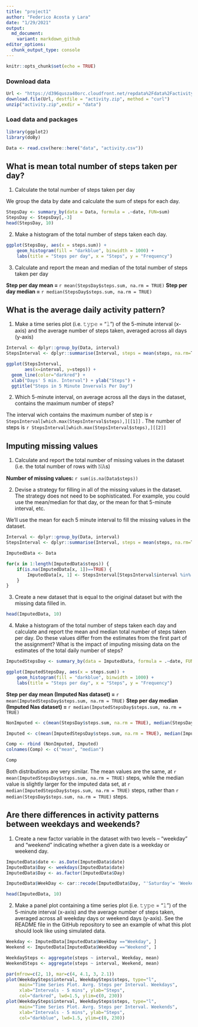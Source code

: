 ```yaml
---
title: "project1"
author: "Federico Acosta y Lara"
date: "1/29/2021"
output:
  md_document:
    variant: markdown_github
editor_options: 
  chunk_output_type: console
---
```


```r
knitr::opts_chunk$set(echo = TRUE)
```

### Download data
```r
Url <- "https://d396qusza40orc.cloudfront.net/repdata%2Fdata%2Factivity.zip"
download.file(Url, destfile = "activity.zip", method = "curl")
unzip("activity.zip",exdir = "data")

```


### Load data and packages
```r
library(ggplot2)
library(doBy)

Data <- read.csv(here::here("data", "activity.csv"))

```


## What is mean total number of steps taken per day?

1. Calculate the total number of steps taken per day

We group the data by date and calculate the sum of steps for each day.
```r

StepsDay <- summary_by(data = Data, formula = .~date, FUN=sum)
StepsDay <- StepsDay[,-3]
head(StepsDay, 10)
```

2. Make a histogram of the total number of steps taken each day. 

```r
ggplot(StepsDay, aes(x = steps.sum)) +
    geom_histogram(fill = "darkblue", binwidth = 1000) +
    labs(title = "Steps per day", x = "Steps", y = "Frequency")
```

3. Calculate and report the mean and median of the total number of steps taken per day

**Step per day mean = ** `r mean(StepsDay$steps.sum, na.rm = TRUE)`
**Step per day median = ** `r median(StepsDay$steps.sum, na.rm = TRUE)`


## What is the average daily activity pattern?

1. Make a time series plot (i.e. 𝚝𝚢𝚙𝚎 = "𝚕") of the 5-minute interval (x-axis) and the average number of steps taken, averaged across all days (y-axis)

```r

Interval <- dplyr::group_by(Data, interval)
StepsInterval <- dplyr::summarise(Interval, steps = mean(steps, na.rm=T))

ggplot(StepsInterval, 
       aes(x=interval, y=steps)) +
  geom_line(color="darkred") +
  xlab("Days' 5 min. Interval") + ylab("Steps") +
  ggtitle("Steps in 5 Minute Invervals Per Day")
```

2. Which 5-minute interval, on average across all the days in the dataset, contains the maximum number of steps?

The interval wich contains the maximum number of step is `r StepsInterval[which.max(StepsInterval$steps),][[1]]` . The number of steps is `r StepsInterval[which.max(StepsInterval$steps),][[2]]`


## Imputing missing values

1. Calculate and report the total number of missing values in the dataset (i.e. the total number of rows with 𝙽𝙰s)

**Number of missing values:** `r sum(is.na(Data$steps))`


2. Devise a strategy for filling in all of the missing values in the dataset. The strategy does not need to be sophisticated. For example, you could use the mean/median for that day, or the mean for that 5-minute interval, etc.

We'll use the mean for each 5 minute interval to fill the missing values in the dataset.

```r

Interval <- dplyr::group_by(Data, interval)
StepsInterval <- dplyr::summarise(Interval, steps = mean(steps, na.rm=T))

ImputedData <- Data

for(x in 1:length(ImputedData$steps)) {
    if(is.na(ImputedData[x, 1])==TRUE) {
        ImputedData[x, 1] <- StepsInterval[StepsInterval$interval %in% ImputedData[x, 3], 2]
    }
}

```


3. Create a new dataset that is equal to the original dataset but with the missing data filled in.

```r
head(ImputedData, 10)
```


4. Make a histogram of the total number of steps taken each day and calculate and report the mean and median total number of steps taken per day. Do these values differ from the estimates from the first part of the assignment? What is the impact of imputing missing data on the estimates of the total daily number of steps?


```r
ImputedStepsDay <- summary_by(data = ImputedData, formula = .~date, FUN=sum)

ggplot(ImputedStepsDay, aes(x = steps.sum)) +
    geom_histogram(fill = "darkblue", binwidth = 1000) +
    labs(title = "Steps per day", x = "Steps", y = "Frequency")


```


**Step per day mean (Imputed Nas dataset) = ** `r mean(ImputedStepsDay$steps.sum, na.rm = TRUE)`
**Step per day median  (Imputed Nas dataset) = ** `r median(ImputedStepsDay$steps.sum, na.rm = TRUE)`


```r
NonImputed <- c(mean(StepsDay$steps.sum, na.rm = TRUE), median(StepsDay$steps.sum, na.rm = TRUE))

Imputed <- c(mean(ImputedStepsDay$steps.sum, na.rm = TRUE), median(ImputedStepsDay$steps.sum, na.rm = TRUE))

Comp <- rbind (NonImputed, Imputed)
colnames(Comp) <- c("mean", "median")

Comp
```

Both distributions are very similar. The mean values are the same, at  `r mean(ImputedStepsDay$steps.sum, na.rm = TRUE)` steps, while the median value is slightly larger for the imputed data set, at `r median(ImputedStepsDay$steps.sum, na.rm = TRUE)` steps, rather than `r median(StepsDay$steps.sum, na.rm = TRUE)` steps.

## Are there differences in activity patterns between weekdays and weekends?

1. Create a new factor variable in the dataset with two levels – “weekday” and “weekend” indicating whether a given date is a weekday or weekend day.


```r
ImputedData$date <- as.Date(ImputedData$date)
ImputedData$Day <- weekdays(ImputedData$date)
ImputedData$Day <- as.factor(ImputedData$Day)

ImputedData$WeekDay <- car::recode(ImputedData$Day, "'Saturday'= 'Weekend'; 'Sunday'= 'Weekend'; else = 'Weekday' ")

head(ImputedData, 10)
```

2. Make a panel plot containing a time series plot (i.e. 𝚝𝚢𝚙𝚎 = "𝚕") of the 5-minute interval (x-axis) and the average number of steps taken, averaged across all weekday days or weekend days (y-axis). See the README file in the GitHub repository to see an example of what this plot should look like using simulated data.

```r

Weekday <- ImputedData[ImputedData$WeekDay =="Weekday", ]
Weekend <- ImputedData[ImputedData$WeekDay =="Weekend", ]

WeekdaySteps <- aggregate(steps ~ interval, Weekday, mean)
WeekendSteps <- aggregate(steps ~ interval, Weekend, mean)

```


```r

par(mfrow=c(2, 1), mar=c(4, 4.1, 3, 2.1))
plot(WeekdaySteps$interval, WeekdaySteps$steps, type="l",
     main="Time Series Plot. Avrg. Steps per Interval. Weekdays",
     xlab="Intervals - 5 mins", ylab="Steps",
     col="darkred", lwd=1.5, ylim=c(0, 230))
plot(WeekdaySteps$interval, WeekdaySteps$steps, type="l",
     main="Time Series Plot. Avrg. Steps per Interval. Weekends",
     xlab="Intervals - 5 mins", ylab="Steps",
     col="darkblue", lwd=1.5, ylim=c(0, 230))

```

